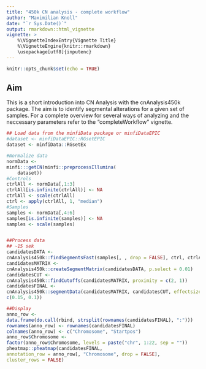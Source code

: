 ```yaml
---
title: "450k CN analysis - complete workflow"
author: "Maximilian Knoll"
date: "`r Sys.Date()`"
output: rmarkdown::html_vignette
vignette: >
    %\VignetteIndexEntry{Vignette Title}
    %\VignetteEngine{knitr::rmarkdown}
    \usepackage[utf8]{inputenc} 
---
```


```r
knitr::opts_chunk$set(echo = TRUE)
```

##  Aim

This is a short introduction into CN Analysis with the cnAnalysis450k 
package. The aim is to identify segmental alterations for a given set 
of samples. For a complete overview for several ways of analyzing and 
the neccessary parameters refer to the "completeWorkflow" vignette.

```r
## Load data from the minfiData package or minfiDataEPIC
#dataset <- minfiDataEPIC::RGsetEPIC
dataset <- minfiData::RGsetEx

#Normalize data
normData <- 
minfi:::getCN(minfi::preprocessIllumina(
    dataset))
#Controls
ctrlAll <- normData[,1:3]
ctrlAll[is.infinite(ctrlAll)] <- NA
ctrlAll <- scale(ctrlAll)
ctrl <- apply(ctrlAll, 1, "median")
#Samples
samples <- normData[,4:6]
samples[is.infinite(samples)] <- NA
samples <- scale(samples)


##Process data
## ~15 sek
candidatesDATA <-
cnAnalysis450k::findSegmentsFast(samples[, , drop = FALSE], ctrl, ctrlAll)
candidatesMATRIX <-
cnAnalysis450k::createSegmentMatrix(candidatesDATA, p.select = 0.01)
candidatesCUT <-
cnAnalysis450k::findCutoffs(candidatesMATRIX, proximity = c(2, 1))
candidatesFINAL <-
cnAnalysis450k::segmentData(candidatesMATRIX, candidatesCUT, effectsize =
c(0.15, 0.1))

##Display
anno_row <-
data.frame(do.call(rbind, strsplit(rownames(candidatesFINAL), ":")))
rownames(anno_row) <- rownames(candidatesFINAL)
colnames(anno_row) <- c("Chromosome", "Startpos")
anno_row$Chromosome <-
factor(anno_row$Chromosome, levels = paste("chr", 1:22, sep = ""))
pheatmap::pheatmap(candidatesFINAL,
annotation_row = anno_row[, "Chromosome", drop = FALSE],
cluster_rows = FALSE)
```


